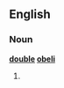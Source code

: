 ==English==

===Noun===
'''[[double]] [[obeli]]''' {{p}}

# {{plural of|[[double obelus#English|double obelus]]}}